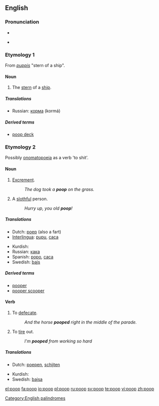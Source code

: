 ==English==

===Pronunciation===
*{{IPA|/pʰuːp/}}
*{{audio|En-ca-poop.ogg|Audio (CA)}}
*:{{rhymes|uːp}}

===Etymology 1===
From {{L.}} ''[[puppis]]'' "stern of a ship".

====Noun====
{{en-noun|s|-}}

# The [[stern]] of a [[ship]].

{{seeCites}}

=====Translations=====
{{trans-top|stern of a ship}}
{{trans-mid}}
*Russian: [[корма]] (kormá) {{f}}
{{trans-bottom}}

=====Derived terms=====
*[[poop deck]]

===Etymology 2===
Possibly [[onomatopoeia]]  as a verb 'to shit'.

====Noun====
{{en-noun|s|-}}

# [[excrement|Excrement]].
#:''The dog took a '''poop''' on the grass.''
# A [[slothful]] person.
#:''Hurry up, you old '''poop'''!''

=====Translations=====
{{trans-top|excrement}}
*Dutch: [[poep]] {{m}} (also a fart)
*[[Interlingua]]: [[pupu]], [[caca]]
{{trans-mid}}
*Kurdish: {{KUchar|[[گوو]]}}
*Russian: [[кака#Russian|кака]] {{f}}
*Spanish: [[popo]], [[caca]]
*Swedish: [[bajs]] {{n}}
{{trans-bottom}}

=====Derived terms=====
* [[pooper]]
* [[pooper scooper]]

====Verb====
{{en-verb}}

# To [[defecate]].
#:''And the horse '''pooped''' right in the middle of the parade.''
# To [[tire]] out.
#:''I'm '''pooped''' from working so hard''

=====Translations=====
{{trans-top|to defecate}}
*Dutch: [[poepen]], [[schijten]]
{{trans-mid}}
*Kurdish: {{KUchar|[[گوو کردن]]}}
*Swedish: [[bajsa]]
{{trans-bottom}}

[[Category:English palindromes]]

[[el:poop]]
[[fa:poop]]
[[io:poop]]
[[pl:poop]]
[[ru:poop]]
[[sv:poop]]
[[te:poop]]
[[vi:poop]]
[[zh:poop]]